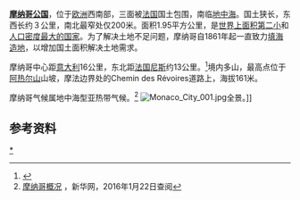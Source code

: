 {{Country geography
|name = 摩纳哥公国
|map = Monaco satellite map.png
|map size = 300
|continent = 欧洲
|region = [[南欧|南欧]]
|coordinates = {{Coord|43|44|N|7|24|E|type:country}}
|area ranking = 193
|km area = 1.95
|percent land = 
|percent water = 
|km coastline = 4.1
|borders = 4.4 km
|highest point = [[阿热尔山|阿热尔山]], 161 m 
|lowest point = [[地中海|地中海]], 0 m
|longest river = 
|largest lake = 
}}
'''[[摩纳哥公国|摩纳哥公国]]'''，位于[[欧洲|欧洲]]西南部，三面被[[法国|法国]]国土包围，南临[[地中海|地中海]]。国土狭长，东西长约３公里，南北最窄处仅200米。面积1.95平方公里，是[[世界各国和地区面积列表|世界上面积第二小]]和[[国家人口密度列表|人口密度最大的国家]]。为了解决土地不足问题，摩纳哥自1861年起一直致力[[摩纳哥填海工程|填海造地]]，以增加国土面积解决土地需求。

摩纳哥中心距[[意大利|意大利]]16公里，东北距[[法国|法国]][[尼斯|尼斯]]约13公里。<ref name="cia">{{cite web |url=https://www.cia.gov/library/publications/the-world-factbook/geos/mn.html |title=CIA – The World Factbook |publisher=Cia.gov |date= |accessdate=22 March 2012 |archive-date=2015-10-16 |archive-url=https://web.archive.org/web/20151016011100/https://www.cia.gov/library/publications/the-world-factbook/geos/mn.html |dead-url=yes }}</ref>境内多山，最高点位于[[阿热尔山|阿热尔山]]山坡，摩法边界处的Chemin des Révoires道路上，海拔161米。

摩纳哥气候属地中海型亚热带气候。<ref>[http://news.xinhuanet.com/ziliao/2002-06/19/content_447193.htm 摩纳哥概况] {{Wayback|url=http://news.xinhuanet.com/ziliao/2002-06/19/content_447193.htm |date=20111017005819 }}，新华网，2016年1月22日查阅</ref>
[[File:Monaco_City_001.jpg|thumb]]全景。]]

== 参考资料 ==
{{Reflist}}

{{欧洲题目|地理}}
[[Category:摩纳哥地理|*]]